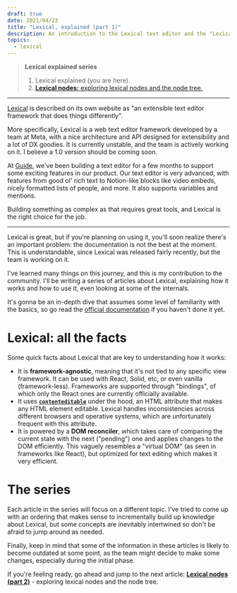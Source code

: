 ```yaml
---
draft: true
date: 2021/04/23
title: "Lexical, explained (part 1)"
description: An introduction to the Lexical text editor and the "Lexical, explained" series.
topics:
  - lexical
---
```


> **Lexical explained series**
>
> 1. Lexical explained (you are here).
> 2. [**Lexical nodes:** exploring lexical nodes and the node tree.](../lexical-nodes)

---

[Lexical](https://lexical.dev/) is described on its own website as "an extensible text editor framework that does things differently".

More specifically, Lexical is a web text editor framework developed by a team at Meta, with a nice architecture and API designed for extensibility and a lot of DX goodies. It is currently unstable, and the team is actively working on it. I believe a 1.0 version should be coming soon.

At [Guide](https://guide.co/), we've been building a text editor for a few months to support some exciting features in our product. Our text editor is very advanced, with features from good ol' rich text to Notion-like blocks like video embeds, nicely formatted lists of people, and more. It also supports variables and mentions.

Building something as complex as that requires great tools, and Lexical is the right choice for the job.

---

Lexical is great, but if you're planning on using it, you'll soon realize there's an important problem: the documentation is not the best at the moment. This is understandable, since Lexical was released fairly recently, but the team is working on it.

I've learned many things on this journey, and this is my contribution to the community. I'll be writing a series of articles about Lexical, explaining how it works and how to use it, even looking at some of the internals.

It's gonna be an in-depth dive that assumes some level of familiarity with the basics, so go read the [official documentation](https://lexical.dev/docs/intro) if you haven't done it yet.

# Lexical: all the facts

Some quick facts about Lexical that are key to understanding how it works:

- It is **framework-agnostic**, meaning that it's not tied to any specific view framework. It can be used with React, Solid, etc, or even vanilla (framework-less). Frameworks are supported through "bindings", of which only the React ones are currently officially available.
- It uses **[`contenteditable`](https://developer.mozilla.org/en-US/docs/Web/HTML/Global_attributes/contenteditable)** under the hood, an HTML attribute that makes any HTML element editable. Lexical handles inconsistencies across different browsers and operative systems, which are unfortunately frequent with this attribute.
- It is powered by a **DOM reconciler**, which takes care of comparing the current state with the next ("pending") one and applies changes to the DOM efficiently. This vaguely resembles a "virtual DOM" (as seen in frameworks like React), but optimized for text editing which makes it very efficient.

# The series

Each article in the series will focus on a different topic. I've tried to come up with an ordering that makes sense to incrementally build up knowledge about Lexical, but some concepts are inevitably intertwined so don't be afraid to jump around as needed.

Finally, keep in mind that some of the information in these articles is likely to become outdated at some point, as the team might decide to make some changes, especially during the initial phase.

If you're feeling ready, go ahead and jump to the next article: **[Lexical nodes (part 2)](../lexical-nodes)** - exploring lexical nodes and the node tree.
